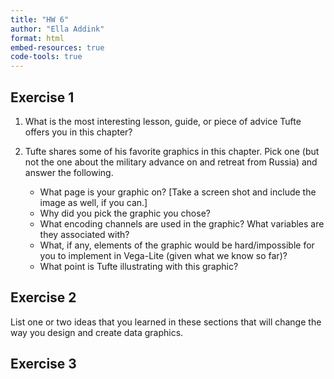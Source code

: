 ```yaml
---
title: "HW 6"
author: "Ella Addink"
format: html
embed-resources: true
code-tools: true 
---
```


## Exercise 1

1.  What is the most interesting lesson, guide, or piece of advice Tufte offers you in this chapter?

2.  Tufte shares some of his favorite graphics in this chapter. Pick one (but not the one about the military advance on and retreat from Russia) and answer the following.

    -   What page is your graphic on? \[Take a screen shot and include the image as well, if you can.\]
    -   Why did you pick the graphic you chose?
    -   What encoding channels are used in the graphic? What variables are they associated with?
    -   What, if any, elements of the graphic would be hard/impossible for you to implement in Vega-Lite (given what we know so far)?
    -   What point is Tufte illustrating with this graphic?

## Exercise 2

List one or two ideas that you learned in these sections that will change the way you design and create data graphics.

## Exercise 3
